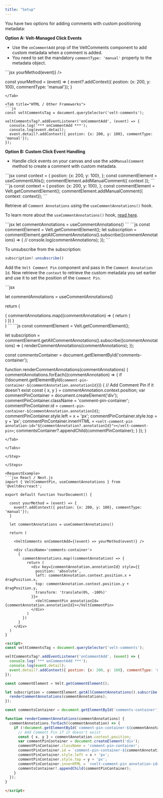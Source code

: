 ```yaml
---
title: "Setup"
---
```


<Steps titleSize="h2">

<Step title="Add custom metadata when comment is added">
You have two options for adding comments with custom positioning metadata:

**Option A: Velt-Managed Click Events**

- Use the `onCommentAdd` prop of the VeltComments component to add custom metadata when a comment is added.
- You need to set the mandatory `commentType: 'manual'` property to the metadata object.

<Tabs>

<Tab title="React / Next.js">
```jsx
<VeltComments onCommentAdd={(event) => yourMethod(event)} />

const yourMethod = (event) => {
  event?.addContext({ postion: {x: 200, y: 100}, commentType: 'manual'});
}
```
</Tab>

<Tab title="HTML / Other Frameworks">
```js
const veltCommentsTag = document.querySelector('velt-comments');

veltCommentsTag?.addEventListener('onCommentAdd', (event) => {
  console.log('*** onCommentAdd ***');
  console.log(event.detail);
  event.detail?.addContext({ postion: {x: 200, y: 100}, commentType: 'manual'});
});

```
</Tab>

</Tabs>

**Option B: Custom Click Event Handling**
- Handle click events on your canvas and use the `addManualComment` method to create a comment with custom metadata.

<Tabs>
<Tab title="React / Next.js">
```jsx
const context = {
  postion: {x: 200, y: 100},
};
const commentElement = useCommentUtils();
commentElement.addManualComment({ context });
```
</Tab>

<Tab title="HTML / Other Frameworks">
```js
const context = {
  postion: {x: 200, y: 100},
};
const commentElement = Velt.getCommentElement();
commentElement.addManualComment({ context: context});
```
</Tab>

</Tabs>


</Step>


<Step title="Retrieve all Comment Annotations">

Retrieve all `Comment Annotations` using the `useCommentAnnotations()` hook.

To learn more about the `useCommentAnnotations()` hook, [read here](/api-reference/hooks/hooks#usecommentannotations).

<Tabs>
<Tab title="React / Next.js">
```jsx
let commentAnnotations = useCommentAnnotations()
```
</Tab>

<Tab title="HTML / Other Frameworks">
```js
const commentElement = Velt.getCommentElement();
let subscription = commentElement.getAllCommentAnnotations().subscribe((commentAnnotations) => {
  // console.log(commentAnnotations);
});
```

To unsubscribe from the subscription:
```jsx
subscription?.unsubscribe()
```
</Tab>

</Tabs>


</Step>


<Step title="Render the Velt Comment Pin component and set the position">

Add the `Velt Comment Pin` component and pass in the `Comment Annotation Id`.
Now retrieve the `context` to retrieve the custom metadata you set earlier and use it to set the position of the `Comment Pin`.


<Tabs>
<Tab title="React / Next.js">
```jsx

let commentAnnotations = useCommentAnnotations()

return (
<div className='comments-container'>
  {
    commentAnnotations.map((commentAnnotation) => {
      return (
        <div key={commentAnnotation.annotationId} style={{
          position: 'absolute',
          left: commentAnnotation.context.position.x + dragPosition.x,
          top: commentAnnotation.context.position.y + dragPosition.y,
          transform: 'translate(0%, -100%)'
        }}>
          <VeltCommentPin annotationId={commentAnnotation.annotationId}></VeltCommentPin>
        </div>
      )
    })
  }
</div>
)
```
</Tab>

<Tab title="HTML / Other Frameworks">
```js
const commentElement = Velt.getCommentElement();

let subscription = commentElement.getAllCommentAnnotations().subscribe((commentAnnotations) => {
  renderCommentAnnotations(commentAnnotations);
});

const commentsContainer = document.getElementById('comments-container');

function renderCommentAnnotations(commentAnnotations) {
  commentAnnotations.forEach((commentAnnotation) => {
    if (!document.getElementById(`comment-pin-container-${commentAnnotation.annotationId}`)) {
      // Add Comment Pin if it doesn't exist
      const { x, y } = commentAnnotation.context.position;
      var commentPinContainer = document.createElement('div');
      commentPinContainer.className = 'comment-pin-container';
      commentPinContainer.id = `comment-pin-container-${commentAnnotation.annotationId}`;
      commentPinContainer.style.left = x + 'px';
      commentPinContainer.style.top = y + 'px';
      commentPinContainer.innerHTML = `<velt-comment-pin annotation-id="${commentAnnotation?.annotationId}"></velt-comment-pin>`;
      commentsContainer?.appendChild(commentPinContainer);
    }
  });
}

```
</Tab>

</Tabs>

</Step>

</Steps>

<RequestExample>
```jsx React / Next.js
import { VeltCommentPin, useCommentAnnotations } from '@veltdev/react';

export default function YourDocument() {

  const yourMethod = (event) => {
    event?.addContext({ postion: {x: 200, y: 100}, commentType: 'manual'});
  }

  let commentAnnotations = useCommentAnnotations()

  return (

    <VeltComments onCommentAdd={(event) => yourMethod(event)} />

    <div className='comments-container'>
      {
        commentAnnotations.map((commentAnnotation) => {
          return (
            <div key={commentAnnotation.annotationId} style={{
              position: 'absolute',
              left: commentAnnotation.context.position.x + dragPosition.x,
              top: commentAnnotation.context.position.y + dragPosition.y,
              transform: 'translate(0%, -100%)'
            }}>
              <VeltCommentPin annotationId={commentAnnotation.annotationId}></VeltCommentPin>
            </div>
          )
        })
      }
    </div>
  )
}
```



```html HTML
<script>
const veltCommentsTag = document.querySelector('velt-comments');

veltCommentsTag?.addEventListener('onCommentAdd', (event) => {
  console.log('*** onCommentAdd ***');
  console.log(event.detail);
  event.detail?.addContext({ postion: {x: 200, y: 100}, commentType: 'manual'});
});

const commentElement = Velt.getCommentElement();

let subscription = commentElement.getAllCommentAnnotations().subscribe((commentAnnotations) => {
  renderCommentAnnotations(commentAnnotations);
});

const commentsContainer = document.getElementById('comments-container');

function renderCommentAnnotations(commentAnnotations) {
  commentAnnotations.forEach((commentAnnotation) => {
    if (!document.getElementById(`comment-pin-container-${commentAnnotation.annotationId}`)) {
      // Add Comment Pin if it doesn't exist
      const { x, y } = commentAnnotation.context.position;
      var commentPinContainer = document.createElement('div');
      commentPinContainer.className = 'comment-pin-container';
      commentPinContainer.id = `comment-pin-container-${commentAnnotation.annotationId}`;
      commentPinContainer.style.left = x + 'px';
      commentPinContainer.style.top = y + 'px';
      commentPinContainer.innerHTML = `<velt-comment-pin annotation-id="${commentAnnotation?.annotationId}"></velt-comment-pin>`;
      commentsContainer?.appendChild(commentPinContainer);
    }
  });
}

</script>
```

</RequestExample>